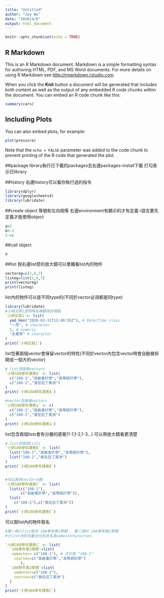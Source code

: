 ```yaml
---
title: "Untitled"
author: "Jay Wu"
date: "2020/4/6"
output: html_document
---
```


```r
knitr::opts_chunk$set(echo = TRUE)
```

## R Markdown

This is an R Markdown document. Markdown is a simple formatting syntax for authoring HTML, PDF, and MS Word documents. For more details on using R Markdown see <http://rmarkdown.rstudio.com>.

When you click the **Knit** button a document will be generated that includes both content as well as the output of any embedded R code chunks within the document. You can embed an R code chunk like this:

```r
summary(cars)
```

## Including Plots

You can also embed plots, for example:

```r
plot(pressure)
```

Note that the `echo = FALSE` parameter was added to the code chunk to prevent printing of the R code that generated the plot.

##package
library執行已下載的packages去右邊packages-install下載
打勾表示已library

##history
右邊history可以看你執行過的指令
```r
library(dplyr)
library(googlesheets4)
library(lubridate)
```

##create object
等號和左向相等
右邊environment有顯示的才有定義
r語言要先定義才能使用object
```r
a=2
b<-2
2->c
```

##call object
```r
a
```

##list
按右邊list旁的放大鏡可以單獨看list內的物件

```r
vectoreg=c(2,6,7)
listeg=list(2,6,7)
print(vectoreg)
print(listeg)
```

list內的物件可以是不同type的(不同於vector必須都是同type)
```r
library(lubridate)
#小明交易1是特殊名稱要用反頓點
`小明交易1`<- list(
  ymd_hms("2020-03-31T13:40:55Z"), # Date/Time class
  "一芳", # character
  2, # numeric
  "水果茶" # character
)
print(`小明交易1`)
```

list包著兩個vector會保留vector的特性(不同於vector內包含vector時會自動被拆開成一個大的vector)
```r
# list含兩個vectors
`小明108學年課表A` <- list(
  c("108-1","高級會計學","高等統計學"),
  c("108-2","食在拉丁美洲")
)
print(`小明108學年課表A`)

#vector含兩個vectors
`小明108學年課表a` <- c(
  c("108-1","高級會計學","高等統計學"),
  c("108-2","食在拉丁美洲")
)
print(`小明108學年課表a`)
```

list包含兩個lists會有分層的感覺(1-1,1-2,1-3...)
可以用放大鏡看更清楚
```r
# list含兩個lists
`小明108學年課表B` <- list(
  list("108-1","高級會計學","高等統計學"),
  list("108-2","食在拉丁美洲")
)
print(`小明108學年課表B`)


#可以再用vector分群
`小明108學年課表C` <- list(
  list(c("108-1"),
       c("高級會計學","高等統計學")),
  list(
    c("108-2"),c("食在拉丁美洲"))
)
print(`小明108學年課表C`)
```
可以幫list內的物件取名
```r
#第一個小list取叫`108學年第1學期`, 第二個叫`108學年第2學期`
#小list內的向量也分別命名為semester&courses

`小明108學年課表C` <- list(
  `108學年第1學期`=list(
   semester= c("108-1"), # 可只寫 "108-1"
    courses=c("高級會計學","高等統計學")
       ),
  `108學年第2學期`=list(
    semester=c("108-2"),
    courses=c("食在拉丁美洲")
  )
)
print(`小明108學年課表C`)
```


```r
```


```r
```

```r
```

```r
```


```r
```


```r
```

